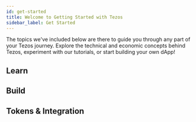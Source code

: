 ```yaml
---
id: get-started
title: Welcome to Getting Started with Tezos
sidebar_label: Get Started
---
```




The topics we've included below are there to guide you through any part of your Tezos journey. Explore the technical and economic concepts behind Tezos, experiment with our tutorials, or start building your own dApp!

<Wrapper center>

## Learn

<CardSection>

<Card
heading="What is Tezos?"
link="/docs/learn/what-is-tezos"
icon="../../img/icons/get-started/what-is-tezos.svg"
/>

<Card
heading="Open a Wallet"
link="/docs/learn/store-and-use"
icon="../../img/icons/get-started/open-a-wallet.svg" 
iconResize
/>

<Card
heading="Join the Network"
link="https://wiki.tezosagora.org/learn/baking"
icon="../../img/icons/get-started/join-the-network.svg" 
/>

</CardSection>

</Wrapper>

<Wrapper center>

## Build

<CardSection>

<Card
heading="Spin Up a Sandbox"
link="https://assets.tqtezos.com/docs/setup/1-tezos-client/"
icon="../../img/icons/get-started/sandbox.svg" 
/>

<Card
heading="Smart Contracts: Ligo"
link="https://tezosacademy.io/"
icon="../../img/icons/get-started/ligo.svg" 
/>

<Card
heading="Smart Contracts: SmartPy"
link="https://develop.cryptocodeschool.in/tezos/academy/"
icon="../../img/icons/get-started/smartpy.svg" 
/>

<Card
heading="Create Your First Tezos dApp"
link="https://github.com/claudebarde/svelte-tezos-template"
icon="../../img/icons/get-started/first-tezos-dapp.svg" 
iconResize
/>

</CardSection>

</Wrapper>

<Wrapper center>

## Tokens & Integration

<CardSection>

<Card
heading="Create a Tezos Token"
link="https://assets.tqtezos.com/docs/token-contracts/fa12/1-fa12-intro/"
icon="../../img/icons/get-started/create-token.svg" 
/>

<Card
heading="Integrate tez & Tokens"
link="https://assets.tqtezos.com/docs/token-contracts/fa2/1-fa2-smartpy/"
icon="../../img/icons/get-started/integrate-xtz.svg" 
iconResize
/>


</CardSection>

</Wrapper>